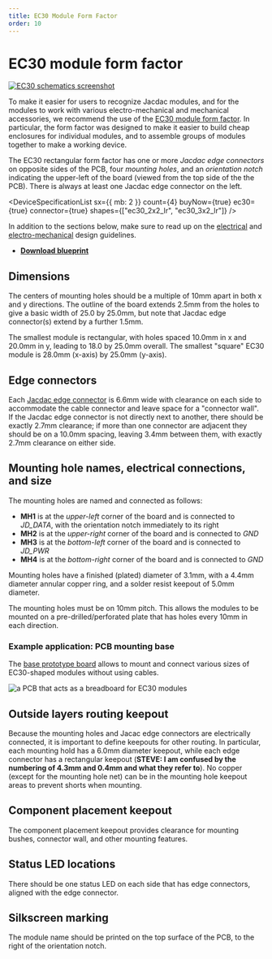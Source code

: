 ```yaml
---
title: EC30 Module Form Factor
order: 10
---
```


# EC30 module form factor

[![EC30 schematics screenshot](./ec30.png)](https://github.com/microsoft/jacdac-ddk/blob/main/ec30/JacdacEc30Template20x20-80-1.0.PDF)

To make it easier for users to recognize Jacdac modules, and for the modules to work with various electro-mechanical
and mechanical accessories, we recommend the use of the [EC30 module form factor](https://github.com/microsoft/jacdac-ddk/blob/main/ec30/JacdacEc30Template20x20-80-1.0.PDF).
In particular, the form factor was designed to make it easier to
build cheap enclosures for individual modules, and to assemble groups of modules together to make a working device.

The EC30 rectangular form factor has one or more _Jacdac edge connectors_ on opposite sides of the PCB, four _mounting
holes_, and an _orientation notch_ indicating the upper-left of the board (viewed from the top side of the the PCB). There is always at least
one Jacdac edge connector on the left.

<DeviceSpecificationList
    sx={{ mb: 2 }}
    count={4}
    buyNow={true}
    ec30={true}
    connector={true}
    shapes={["ec30_2x2_lr", "ec30_3x2_lr"]}
/>

In addition to the sections below, make sure to read up on the [electrical](../electrical) and [electro-mechanical](../electro-mechanical) design guidelines.

-   **[Download blueprint](https://github.com/microsoft/jacdac-ddk/blob/main/ec30/JacdacEc30Template20x20-80-1.0.PDF)**

## Dimensions

The centers of mounting holes should be a multiple of 10mm apart in both x and y directions. The outline of the board extends 2.5mm from the holes to give a basic width of 25.0 by 25.0mm, but note that Jacdac edge connector(s) extend by a further 1.5mm.

The smallest module is rectangular, with holes spaced 10.0mm in x and 20.0mm in y, leading to 18.0 by 25.0mm overall. The smallest "square" EC30 module is 28.0mm (x-axis) by 25.0mm (y-axis).

<!--The difference is due to the fact that the two edge connectors, oriented parallel to the x-axis, protrude 1.5mm from each side of the board.-->

<EC30Editor />

## Edge connectors

Each [Jacdac edge connector](../electro-mechanical#pcb-edge-connector) is 6.6mm wide with clearance on each side to accommodate the cable connector and leave space for a "connector wall". If the Jacdac edge connector is not directly next to another, there should be exactly 2.7mm clearance; if more than one connector are adjacent they should be on a 10.0mm spacing, leaving 3.4mm between them, with exactly 2.7mm clearance on either side.

## Mounting hole names, electrical connections, and size

The mounting holes are named and connected as follows:

-   **MH1** is at the _upper-left_ corner of the board and is connected to _JD_DATA_, with the orientation notch immediately to its right
-   **MH2** is at the _upper-right_ corner of the board and is connected to _GND_
-   **MH3** is at the _bottom-left_ corner of the board and is connected to _JD_PWR_
-   **MH4** is at the _bottom-right_ corner of the board and is connected to _GND_

Mounting holes have a finished (plated) diameter of 3.1mm, with a 4.4mm diameter annular copper ring, and a solder resist keepout of 5.0mm diameter.

The mounting holes must be on 10mm pitch. This allows the modules to be mounted on a pre-drilled/perforated plate that has holes every 10mm in each direction.

### Example application: PCB mounting base

The [base prototype board](/devices/microsoft-research/jmbase86v41/) allows to mount and connect various sizes of EC30-shaped modules without using cables.

![a PCB that acts as a breadboard for EC30 modules](./ec30/breadboard.jpg)

## Outside layers routing keepout

Because the mounting holes and Jacac edge connectors are electrically connected, it is important to define keepouts for other routing.
In particular, each mounting hold has a 6.0mm diameter keepout, while each edge connector has a rectangular keepout (**STEVE: I am confused by the numbering of 4.3mm and 0.4mm and what they refer to**). No copper (except for the mounting hole net) can be in the mounting hole keepout areas to prevent shorts when mounting.

## Component placement keepout

The component placement keepout provides clearance for mounting bushes, connector wall, and other mounting features.

## Status LED locations

There should be one status LED on each side that has edge connectors, aligned with the edge connector.

## Silkscreen marking

The module name should be printed on the top surface of the PCB, to the right of the orientation notch.
